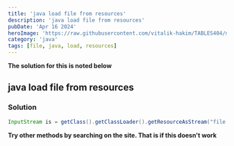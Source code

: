 ```yaml
---
title: 'java load file from resources'
description: 'java load file from resources'
pubDate: 'Apr 16 2024'
heroImage: 'https://raw.githubusercontent.com/vitalik-hakim/TABLES404/main/error_b/java.png'
category: 'java'
tags: [file, java, load, resources]
---
```


**The solution for this is noted below**

## java load file from resources

### Solution

```java
InputStream is = getClass().getClassLoader().getResourceAsStream("file.txt");
```

**Try other methods by searching on the site. That is if this doesn't work**
